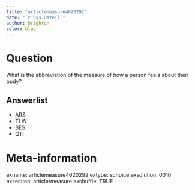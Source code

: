 ```yaml
---
title: "articlemeasure4620292"
date: "`r Sys.Date()`"
author: Brighton
color: blue
---
```


Question
========

What is the abbreviation of the measure of how a person feels about their body?


Answerlist
----------

* ARS
* TLW
* BES
* QTI


Meta-information
================
exname: articlemeasure4620292
extype: schoice
exsolution: 0010
exsection: article/measure
exshuffle: TRUE

